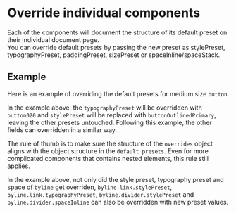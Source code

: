 

# Override individual components

Each of the components will document the structure of its default preset on their individual document page.  
You can override default presets by passing the new preset as stylePreset, typographyPreset, paddingPreset, sizePreset or spaceInline/spaceStack.

## Example

Here is an example of overriding the default presets for medium size `button`.

<CodeFromFile path="examples/theming/override-default-presets.tsx" />

In the example above, the `typographyPreset` will be overridden with `button020` and `stylePreset` will be replaced with `buttonOutlinedPrimary`, leaving the other presets untouched. Following this example, the other fields can overridden in a similar way. <br/>

The rule of thumb is to make sure the structure of the `overrides` object aligns with the object structure in the `default presets`.
Even for more complicated components that contains nested elements, this rule still applies. 

<CodeFromFile path="examples/theming/override-default-presets-nested.tsx" />

In the example above, not only did the style preset, typography preset and space of `byline` get overriden, `byline.link.stylePreset`, `byline.link.typographyPreset`, `byline.divider.stylePreset` and `byline.divider.spaceInline` can also be overridden with new preset values.